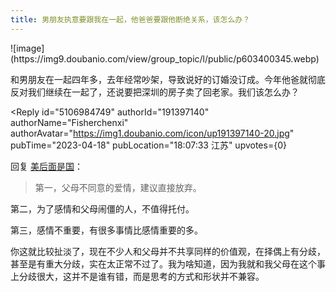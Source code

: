 ```yaml
---
title: 男朋友执意要跟我在一起，他爸爸要跟他断绝关系，该怎么办？
---
```



<Forum groupName="豆瓣劝和小组" groupUrl="https://www.douban.com/group/686171/" archivedAt="2025-05-16T14:36:14.449Z">
  <Post
    id="286627717"
    title="男朋友执意要跟我在一起，他爸爸要跟他断绝关系，该怎么办？"
    url="https://www.douban.com/group/topic/286627717/?_spm_id=MTg1OTk0NjU1"
    pubTime="2023-04-20"
    highlightUserId="191397140"
  >
![image](https://img9.doubanio.com/view/group_topic/l/public/p603400345.webp)

和男朋友在一起四年多，去年经常吵架，导致说好的订婚没订成。今年他爸就彻底反对我们继续在一起了，还说要把深圳的房子卖了回老家。我们该怎么办？

<Reply
  id="5106984749"
  authorId="191397140"
  authorName="Fisherchenxi"
  authorAvatar="https://img1.doubanio.com/icon/up191397140-20.jpg"
  pubTime="2023-04-18"
  pubLocation="18:07:33 江苏"
  upvotes={0}
>
回复 [美后面是国](https://www.douban.com/people/266112247/)：
> 第一，父母不同意的爱情，建议直接放弃。

第二，为了感情和父母闹僵的人，不值得托付。

第三，感情不重要，有很多事情比感情重要的多。

你这就比较扯淡了，现在不少人和父母并不共享同样的价值观，在择偶上有分歧，甚至是有重大分歧，实在太正常不过了。我为啥知道，因为我就和我父母在这个事上分歧很大，这并不是谁有错，而是思考的方式和形状并不兼容。
</Reply>
  </Post>
</Forum>
